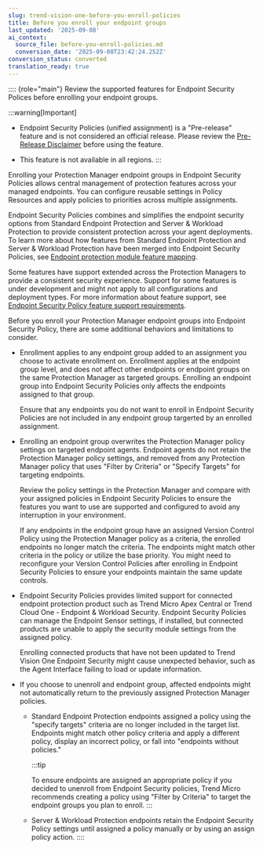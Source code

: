 ```yaml
---
slug: trend-vision-one-before-you-enroll-policies
title: Before you enroll your endpoint groups
last_updated: '2025-09-08'
ai_context:
  source_file: before-you-enroll-policies.md
  conversion_date: '2025-09-08T23:42:24.252Z'
conversion_status: converted
translation_ready: true
---
```


:::: {role="main"}
Review the supported features for Endpoint Security Polices before enrolling your endpoint groups.

:::warning[Important]

- Endpoint Security Policies (unified assignment) is a "Pre-release" feature and is not considered an official release. Please review the [Pre-Release Disclaimer](pre-release-disclaimer.mdx) before using the feature.

- This feature is not available in all regions.
:::

Enrolling your Protection Manager endpoint groups in Endpoint Security Policies allows central management of protection features across your managed endpoints. You can configure reusable settings in Policy Resources and apply policies to priorities across multiple assignments.

Endpoint Security Policies combines and simplifies the endpoint security options from Standard Endpoint Protection and Server & Workload Protection to provide consistent protection across your agent deployments. To learn more about how features from Standard Endpoint Protection and Server & Workload Protection have been merged into Endpoint Security Policies, see [Endpoint protection module feature mapping](protection-module-feature-mapping.mdx).

Some features have support extended across the Protection Managers to provide a consistent security experience. Support for some features is under development and might not apply to all configurations and deployment types. For more information about feature support, see [Endpoint Security Policy feature support requirements](policy-feature-support-requirements.mdx).

Before you enroll your Protection Manager endpoint groups into Endpoint Security Policy, there are some additional behaviors and limitations to consider.

- Enrollment applies to any endpoint group added to an assignment you choose to activate enrollment on. Enrollment applies at the endpoint group level, and does not affect other endpoints or endpoint groups on the same Protection Manager as targeted groups. Enrolling an endpoint group into Endpoint Security Policies only affects the endpoints assigned to that group.

  Ensure that any endpoints you do not want to enroll in Endpoint Security Policies are not included in any endpoint group targerted by an enrolled assignment.

- Enrolling an endpoint group overwrites the Protection Manager policy settings on targeted endpoint agents. Endpoint agents do not retain the Protection Manager policy settings, and removed from any Protection Manager policy that uses "Filter by Criteria" or "Specify Targets" for targeting endpoints.

  Review the policy settings in the Protection Manager and compare with your assigned policies in Endpoint Security Policies to ensure the features you want to use are supported and configured to avoid any interruption in your environment.

  If any endpoints in the endpoint group have an assigned Version Control Policy using the Protection Manager policy as a criteria, the enrolled endpoints no longer match the criteria. The endpoints might match other criteria in the policy or utilize the base priority. You might need to reconfigure your Version Control Policies after enrolling in Endpoint Security Policies to ensure your endpoints maintain the same update controls.

- Endpoint Security Policies provides limited support for connected endpoint protection product such as Trend Micro Apex Central or Trend Cloud One - Endpoint & Workload Security. Endpoint Security Policies can manage the Endpoint Sensor settings, if installed, but connected products are unable to apply the security module settings from the assigned policy.

  Enrolling connected products that have not been updated to Trend Vision One Endpoint Security might cause unexpected behavior, such as the Agent Interface failing to load or update information.

- If you choose to unenroll and endpoint group, affected endpoints might not automatically return to the previously assigned Protection Manager policies.

  - Standard Endpoint Protection endpoints assigned a policy using the "specify targets" criteria are no longer included in the target list. Endpoints might match other policy criteria and apply a different policy, display an incorrect policy, or fall into "endpoints without policies."

    :::tip

    To ensure endpoints are assigned an appropriate policy if you decided to unenroll from Endpoint Security policies, Trend Micro recommends creating a policy using "Filter by Criteria" to target the endpoint groups you plan to enroll.
    :::

  - Server & Workload Protection endpoints retain the Endpoint Security Policy settings until assigned a policy manually or by using an assign policy action.
::::
